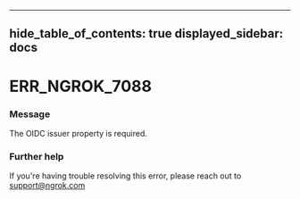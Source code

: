 

---
hide_table_of_contents: true
displayed_sidebar: docs
---


# ERR_NGROK_7088

### Message
The OIDC issuer property is required.

<ErrorDetails />



### Further help
If you're having trouble resolving this error, please reach out to [support@ngrok.com](mailto:support@ngrok.com?subject=Help%20with%20ERR_NGROK_7088)

